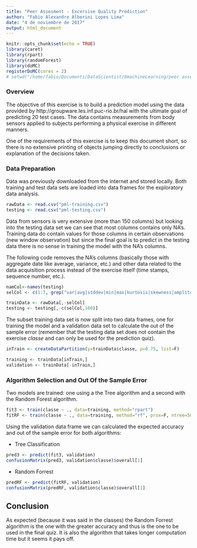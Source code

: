 ```yaml
---
title: "Peer Assesment - Excersise Quality Prediction"
author: "Fabio Alexandre Alberini Lopes Lima"
date: "4 de noviembre de 2017"
output: html_document
---
```


```r
knitr::opts_chunk$set(echo = TRUE)
library(caret)
library(rpart)
library(randomForest)
library(doMC)
registerDoMC(cores = 2)
# setwd("/home/fabio/Documents/DataScientist/8machineLearning/peer assesment/")
```

### Overview

The objective of this exercise is to build a prediction model using the data provided by http://groupware.les.inf.puc-rio.br/hal with the ultimate goal of predicting 20 test cases. The data contains measurements from body sensors applied to subjects performing a physical exercise in different manners.

One of the requirements of this exercise is to keep this document short, so there is no extensive printing of objects jumping directly to conclusions or explanation of the decisions taken.

### Data Preparation

Data was previously downloaded from the internet and stored locally. Both training and test data sets are loaded into data frames for the exploratory data analysis.   

```r
rawData <- read.csv("pml-training.csv")
testing <- read.csv("pml-testing.csv")
```

Data from sensors is very extensive (more than 150 columns) but looking into the testing data set we can see that most columns contains only NA's. Training data do contain values for those columns in certain observations (new window observation) but since the final goal is to predict in the testing data there is no sense in training the model with the NA's columns.

The following code removes the NA's columns (basically those with aggregate date like average, variance, etc.) and other data related to the data acquisition process instead of the exercise itself (time stamps, sequence number, etc.).

```r
namCol<-names(testing)
selCol <- c(1:7, grep("var|avg|stddev|min|max|kurtosis|skewness|amplitude", namCol))

trainData <- rawData[,-selCol]
testing <- testing[,-c(selCol,160)]
```

The subset training data set is now split into two data frames, one for training the model and a validation data set to calculate the out of the sample error (remember that the testing data set does not contain the exercise _classe_ and can only be used for the prediction quiz).  

```r
inTrain <- createDataPartition(y=trainData$classe, p=0.75, list=F)

training <- trainData[inTrain,]
validation <- trainData[-inTrain,]
```

### Algorithm Selection and Out Of the Sample Error

Two models are trained: one using a the Tree algorithm and a second with the Random Forest algorithm.

```r
fit3 <- train(classe ~ ., data=training, method="rpart")
fitRF <- train(classe ~ ., data=training, method="rf", prox=F, ntree=500)
```

Using the validation data frame we can calculated the expected accuracy and out of the sample error for both algorithms:

- Tree Classification

```r
pred3 <- predict(fit3, validation)
confusionMatrix(pred3, validation$classe)$overall[1]
```

- Random Forrest

```r
predRF <- predict(fitRF, validation)
confusionMatrix(predRF, validation$classe)$overall[1]
```

## Conclusion

As expected (because it was said in the classes) the Random Forrest algorithm is the one with the greater accuracy and thus is the one to be used in the final quiz. It is also the algorithm that takes longer computation time but it seems it pays off.   